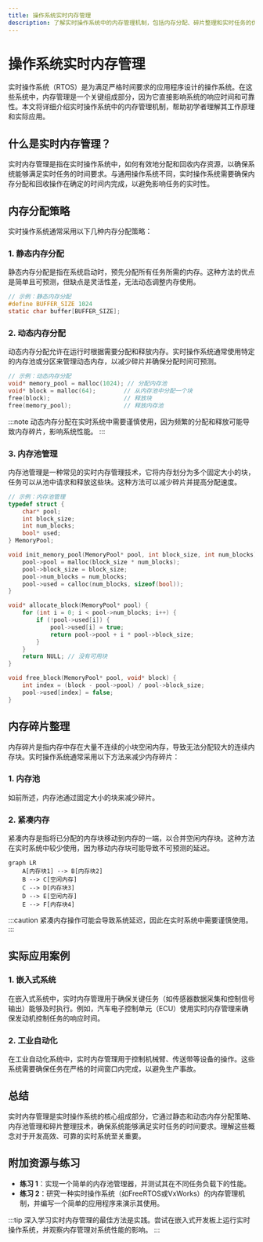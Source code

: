 ```yaml
---
title: 操作系统实时内存管理
description: 了解实时操作系统中的内存管理机制，包括内存分配、碎片整理和实时任务的优先级管理。
---
```


# 操作系统实时内存管理

实时操作系统（RTOS）是为满足严格时间要求的应用程序设计的操作系统。在这些系统中，内存管理是一个关键组成部分，因为它直接影响系统的响应时间和可靠性。本文将详细介绍实时操作系统中的内存管理机制，帮助初学者理解其工作原理和实际应用。

## 什么是实时内存管理？

实时内存管理是指在实时操作系统中，如何有效地分配和回收内存资源，以确保系统能够满足实时任务的时间要求。与通用操作系统不同，实时操作系统需要确保内存分配和回收操作在确定的时间内完成，以避免影响任务的实时性。

## 内存分配策略

实时操作系统通常采用以下几种内存分配策略：

### 1. 静态内存分配

静态内存分配是指在系统启动时，预先分配所有任务所需的内存。这种方法的优点是简单且可预测，但缺点是灵活性差，无法动态调整内存使用。

```c
// 示例：静态内存分配
#define BUFFER_SIZE 1024
static char buffer[BUFFER_SIZE];
```

### 2. 动态内存分配

动态内存分配允许在运行时根据需要分配和释放内存。实时操作系统通常使用特定的内存池或分区来管理动态内存，以减少碎片并确保分配时间可预测。

```c
// 示例：动态内存分配
void* memory_pool = malloc(1024); // 分配内存池
void* block = malloc(64);        // 从内存池中分配一个块
free(block);                     // 释放块
free(memory_pool);               // 释放内存池
```

:::note
动态内存分配在实时系统中需要谨慎使用，因为频繁的分配和释放可能导致内存碎片，影响系统性能。
:::

### 3. 内存池管理

内存池管理是一种常见的实时内存管理技术，它将内存划分为多个固定大小的块，任务可以从池中请求和释放这些块。这种方法可以减少碎片并提高分配速度。

```c
// 示例：内存池管理
typedef struct {
    char* pool;
    int block_size;
    int num_blocks;
    bool* used;
} MemoryPool;

void init_memory_pool(MemoryPool* pool, int block_size, int num_blocks) {
    pool->pool = malloc(block_size * num_blocks);
    pool->block_size = block_size;
    pool->num_blocks = num_blocks;
    pool->used = calloc(num_blocks, sizeof(bool));
}

void* allocate_block(MemoryPool* pool) {
    for (int i = 0; i < pool->num_blocks; i++) {
        if (!pool->used[i]) {
            pool->used[i] = true;
            return pool->pool + i * pool->block_size;
        }
    }
    return NULL; // 没有可用块
}

void free_block(MemoryPool* pool, void* block) {
    int index = (block - pool->pool) / pool->block_size;
    pool->used[index] = false;
}
```

## 内存碎片整理

内存碎片是指内存中存在大量不连续的小块空闲内存，导致无法分配较大的连续内存块。实时操作系统通常采用以下方法来减少内存碎片：

### 1. 内存池

如前所述，内存池通过固定大小的块来减少碎片。

### 2. 紧凑内存

紧凑内存是指将已分配的内存块移动到内存的一端，以合并空闲内存块。这种方法在实时系统中较少使用，因为移动内存块可能导致不可预测的延迟。

```mermaid
graph LR
    A[内存块1] --> B[内存块2]
    B --> C[空闲内存]
    C --> D[内存块3]
    D --> E[空闲内存]
    E --> F[内存块4]
```

:::caution
紧凑内存操作可能会导致系统延迟，因此在实时系统中需要谨慎使用。
:::

## 实际应用案例

### 1. 嵌入式系统

在嵌入式系统中，实时内存管理用于确保关键任务（如传感器数据采集和控制信号输出）能够及时执行。例如，汽车电子控制单元（ECU）使用实时内存管理来确保发动机控制任务的响应时间。

### 2. 工业自动化

在工业自动化系统中，实时内存管理用于控制机械臂、传送带等设备的操作。这些系统需要确保任务在严格的时间窗口内完成，以避免生产事故。

## 总结

实时内存管理是实时操作系统的核心组成部分，它通过静态和动态内存分配策略、内存池管理和碎片整理技术，确保系统能够满足实时任务的时间要求。理解这些概念对于开发高效、可靠的实时系统至关重要。

## 附加资源与练习

- **练习 1**：实现一个简单的内存池管理器，并测试其在不同任务负载下的性能。
- **练习 2**：研究一种实时操作系统（如FreeRTOS或VxWorks）的内存管理机制，并编写一个简单的应用程序来演示其使用。

:::tip
深入学习实时内存管理的最佳方法是实践。尝试在嵌入式开发板上运行实时操作系统，并观察内存管理对系统性能的影响。
:::
